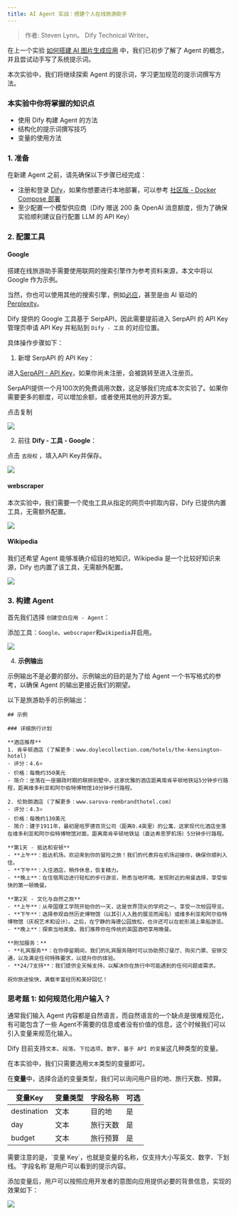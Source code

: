 ```yaml
---
title: AI Agent 实战：搭建个人在线旅游助手
---
```



> 作者: Steven Lynn。 Dify Technical Writer。

在上一个实验 [如何搭建 AI 图片生成应用](build-ai-image-generation-app) 中，我们已初步了解了 Agent 的概念，并且尝试动手写了系统提示词。

本次实验中，我们将继续探索 Agent 的提示词，学习更加规范的提示词撰写方法。

### 本实验中你将掌握的知识点

* 使用 Dify 构建 Agent 的方法
* 结构化的提示词撰写技巧
* 变量的使用方法

### 1. 准备

在新建 Agent 之前，请先确保以下步骤已经完成：

* 注册和登录 [Dify](https://dify.ai)，如果你想要进行本地部署，可以参考 [社区版 - Docker Compose 部署](../../getting-started/install-self-hosted/docker-compose)
* 至少配置一个模型供应商（Dify 赠送 200 条 OpenAI 消息额度，但为了确保实验顺利建议自行配置 LLM 的 API Key）

### 2. 配置工具

#### Google

搭建在线旅游助手需要使用联网的搜索引擎作为参考资料来源，本文中将以 Google 作为示例。

当然，你也可以使用其他的搜索引擎，例如[必应](https://docs.dify.ai/zh-hans/guides/tools/tool-configuration/bing)，甚至是由 AI 驱动的 [Perplexity](https://docs.dify.ai/zh-hans/guides/tools/tool-configuration/perplexity)。

Dify 提供的 Google 工具基于 SerpAPI，因此需要提前进入 SerpAPI 的 API Key 管理页申请 API Key 并粘贴到 `Dify - 工具` 的对应位置。

具体操作步骤如下：

1. 新增 SerpAPI 的 API Key：

进入[SerpAPI - API Key](https://serpapi.com/manage-api-key)，如果你尚未注册，会被跳转至进入注册页。

SerpAPI提供一个月100次的免费调用次数，这足够我们完成本次实验了。如果你需要更多的额度，可以增加余额，或者使用其他的开源方案。

点击复制

![](https://assets-docs.dify.ai/dify-enterprise-mintlify/zh_CN/workshop/basic/cf8870ff01bfb944da7ddbd073e9cc41.png)

2. 前往 **Dify - 工具 - Google**：

点击 `去授权` ，填入API Key并保存。

![](https://assets-docs.dify.ai/dify-enterprise-mintlify/zh_CN/workshop/basic/e9726a2e68cbe8f957f8394b5ca47049.png)

#### webscraper

本次实验中，我们需要一个爬虫工具从指定的网页中抓取内容，Dify 已提供内置工具，无需额外配置。

![](https://assets-docs.dify.ai/dify-enterprise-mintlify/zh_CN/workshop/basic/516c649bc0d8f2d1c81ba8b5bb28638c.png)

#### Wikipedia

我们还希望 Agent 能够准确介绍目的地知识，Wikipedia 是一个比较好知识来源，Dify 也内置了该工具，无需额外配置。

![](https://assets-docs.dify.ai/dify-enterprise-mintlify/zh_CN/workshop/basic/53ebce24e49543b83d6c5581525d4e30.png)

### 3. 构建 Agent

首先我们选择 `创建空白应用 - Agent`：

添加工具：`Google`、`webscraper`和`wikipedia`并启用。

![](https://assets-docs.dify.ai/dify-enterprise-mintlify/zh_CN/workshop/basic/6799204e6259ab41f22f85e285466c22.png)

4. **示例输出**

示例输出不是必要的部分。示例输出的目的是为了给 Agent 一个书写格式的参考，以确保 Agent 的输出更接近我们的期望。

以下是旅游助手的示例输出：

```
## 示例

### 详细旅行计划

**酒店推荐**
1. 肯辛顿酒店 (了解更多：www.doylecollection.com/hotels/the-kensington-hotel)
- 评分：4.6⭐
- 价格：每晚约350美元
- 简介：坐落在一座摄政时期的联排别墅中，这家优雅的酒店距离南肯辛顿地铁站5分钟步行路程，距离维多利亚和阿尔伯特博物馆10分钟步行路程。

2. 伦勃朗酒店 (了解更多：www.sarova-rembrandthotel.com)
- 评分：4.3⭐
- 价格：每晚约130美元
- 简介：建于1911年，最初是哈罗德百货公司（距离0.4英里）的公寓，这家现代化酒店坐落在维多利亚和阿尔伯特博物馆对面，距离南肯辛顿地铁站（直达希思罗机场）5分钟步行路程。

**第1天 - 抵达和安顿**
- **上午**：抵达机场。欢迎来到你的冒险之旅！我们的代表将在机场迎接你，确保你顺利入住。
- **下午**：入住酒店，稍作休息，恢复精力。
- **晚上**：在住宿周边进行轻松的步行游览，熟悉当地环境。发现附近的用餐选择，享受愉快的第一顿晚餐。

**第2天 - 文化与自然之旅**
- **上午**：从帝国理工学院开始你的一天，这是世界顶尖的学府之一。享受一次校园导览。
- **下午**：选择参观自然历史博物馆（以其引人入胜的展览而闻名）或维多利亚和阿尔伯特博物馆（庆祝艺术和设计）。之后，在宁静的海德公园放松，也许还可以在蛇形湖上乘船游览。
- **晚上**：探索当地美食。我们推荐你在传统的英国酒吧享用晚餐。

**附加服务：**
- **礼宾服务**：在你停留期间，我们的礼宾服务随时可以协助预订餐厅、购买门票、安排交通，以及满足任何特殊要求，以提升你的体验。
- **24/7支持**：我们提供全天候支持，以解决你在旅行中可能遇到的任何问题或需求。

祝你旅途愉快，满载丰富经历和美好回忆！
```

### 思考题 1: 如何规范化用户输入？

通常我们输入 Agent 内容都是自然语言，而自然语言的一个缺点是很难规范化，有可能包含了一些 Agent不需要的信息或者没有价值的信息，这个时候我们可以引入变量来规范化输入。

Dify 目前支持`文本`、`段落`、`下拉选项`、`数字`、`基于 API 的变量`这几种类型的变量。

在本实验中，我们只需要选用`文本`类型的变量即可。

在**变量**中，选择合适的变量类型，我们可以询问用户目的地、旅行天数、预算。

<table>
  <thead>
    <tr>
      <th>变量Key</th>
      <th>变量类型</th>
      <th>字段名称</th>
      <th>可选</th>
    </tr>
  </thead>
  <tbody>
    <tr>
      <td>destination</td>
      <td>文本</td>
      <td>目的地</td>
      <td>是</td>
    </tr>
    <tr>
      <td>day</td>
      <td>文本</td>
      <td>旅行天数</td>
      <td>是</td>
    </tr>
    <tr>
      <td>budget</td>
      <td>文本</td>
      <td>旅行预算</td>
      <td>是</td>
    </tr>
  </tbody>
</table>
需要注意的是，`变量 Key`，也就是变量的名称，仅支持大小写英文、数字、下划线。`字段名称`是用户可以看到的提示内容。

添加变量后，用户可以按照应用开发者的意图向应用提供必要的背景信息，实现的效果如下：

![](https://assets-docs.dify.ai/dify-enterprise-mintlify/zh_CN/workshop/basic/927260e8e6198b98f3b9406f856c0240.png)
